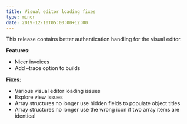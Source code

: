 ```yaml
---
title: Visual editor loading fixes
type: minor
date: 2019-12-10T05:00:00+12:00
---
```


This release contains better authentication handling for the visual editor.

**Features:**

* Nicer invoices
* Add –trace option to builds

**Fixes:**

* Various visual editor loading issues
* Explore view issues
* Array structures no longer use hidden fields to populate object titles
* Array structures no longer use the wrong icon if two array items are identical